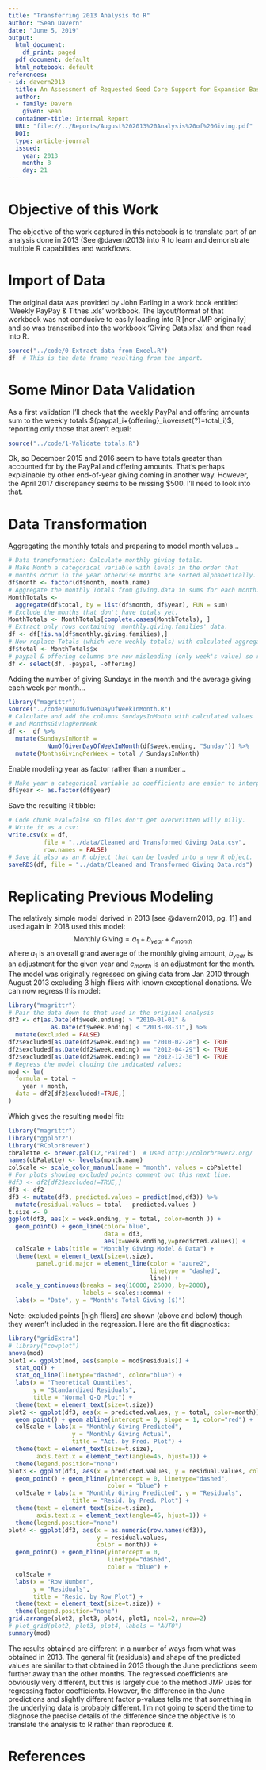 ```yaml
---
title: "Transferring 2013 Analysis to R"
author: "Sean Davern"
date: "June 5, 2019"
output:
  html_document:
    df_print: paged
  pdf_document: default
  html_notebook: default
references:
- id: davern2013
  title: An Assessment of Requested Seed Core Support for Expansion Based on Analysis of Giving
  author:
  - family: Davern
    given: Sean
  container-title: Internal Report
  URL: "file://../Reports/August%202013%20Analysis%20of%20Giving.pdf"
  DOI: 
  type: article-journal
  issued:
    year: 2013
    month: 8
    day: 21
---
```

# Objective of this Work
The objective of the work captured in this notebook is to translate part of an analysis done in 2013 (See @davern2013) into R to learn and demonstrate multiple R capabilities and workflows.

# Import of Data
The original data was provided by John Earling in a work book entitled 'Weekly PayPay & Tithes .xls' workbook.  The layout/format of that workbook was not conducive to easily loading into R [nor JMP originally] and so was transcribed into the workbook 'Giving Data.xlsx' and then read into R.

```r
source("../code/0-Extract data from Excel.R")
df  # This is the data frame resulting from the import.
```
# Some Minor Data Validation
As a first validation I'll check that the weekly PayPal and offering amounts sum to the weekly totals $(paypal_i+{offering}_i\overset{?}=total_i)$, reporting only those that aren't equal:
```r
source("../code/1-Validate totals.R")
```
Ok, so December 2015 and 2016 seem to have totals greater than accounted for by the PayPal and offering amounts.  That's perhaps explainable by other end-of-year giving coming in another way.  However, the April 2017 discrepancy seems to be missing $500.  I'll need to look into that.

# Data Transformation

Aggregating the monthly totals and preparing to model month values...
```r
# Data transformation: Calculate monthly giving totals.
# Make Month a categorical variable with levels in the order that
# months occur in the year otherwise months are sorted alphabetically.
df$month <- factor(df$month, month.name)
# Aggregate the monthly Totals from giving.data in sums for each month.
MonthTotals <- 
  aggregate(df$total, by = list(df$month, df$year), FUN = sum)
# Exclude the months that don't have totals yet.
MonthTotals <- MonthTotals[complete.cases(MonthTotals), ]
# Extract only rows containing 'monthly.giving.families' data.
df <- df[!is.na(df$monthly.giving.families),]
# Now replace Totals (which were weekly totals) with calculated aggregates
df$total <- MonthTotals$x
# paypal & offering columns are now misleading (only week's value) so remove them.
df <- select(df, -paypal, -offering) 
```
Adding the number of giving Sundays in the month and the average giving each week per month...
```r
library("magrittr")
source("../code/NumOfGivenDayOfWeekInMonth.R")
# Calculate and add the columns SundaysInMonth with calculated values
# and MonthsGivingPerWeek
df <-  df %>%
  mutate(SundaysInMonth =
           NumOfGivenDayOfWeekInMonth(df$week.ending, "Sunday")) %>%
  mutate(MonthsGivingPerWeek = total / SundaysInMonth)
```
Enable modeling year as factor rather than a number...
```r
# Make year a categorical variable so coefficients are easier to interpret.
df$year <- as.factor(df$year)
```
Save the resulting R tibble:
```r
# Code chunk eval=false so files don't get overwritten willy nilly.
# Write it as a csv:
write.csv(x = df,
          file = "../data/Cleaned and Transformed Giving Data.csv",
          row.names = FALSE)
# Save it also as an R object that can be loaded into a new R object.
saveRDS(df, file = "../data/Cleaned and Transformed Giving Data.rds")
```

\newpage
# Replicating Previous Modeling
The relatively simple model derived in 2013 [see @davern2013, pg. 11] and used again in 2018 used this model:
$$\text{Monthly Giving} = a_1+b_{year}+c_{month}$$
where $a_1$ is an overall grand average of the monthly giving amount, $b_{year}$ is an adjustment for the given year and $c_{month}$ is an adjustment for the month. The model was originally regressed on giving data from Jan 2010 through August 2013 excluding 3 high-fliers with known exceptional donations.
We can now regress this model:

```r
library("magrittr")
# Pair the data down to that used in the original analysis
df2 <- df[as.Date(df$week.ending) > "2010-01-01" & 
            as.Date(df$week.ending) < "2013-08-31",] %>%
  mutate(excluded = FALSE)
df2$excluded[as.Date(df2$week.ending) == "2010-02-28"] <- TRUE
df2$excluded[as.Date(df2$week.ending) == "2012-04-29"] <- TRUE
df2$excluded[as.Date(df2$week.ending) == "2012-12-30"] <- TRUE
# Regress the model cluding the indicated values:
mod <- lm(
  formula = total ~
    year + month,
  data = df2[df2$excluded!=TRUE,]
)
```

Which gives the resulting model fit:

```r
library("magrittr")
library("ggplot2")
library("RColorBrewer")
cbPalette <- brewer.pal(12,"Paired")  # Used http://colorbrewer2.org/
names(cbPalette) <- levels(month.name)
colScale <- scale_color_manual(name = "month", values = cbPalette)
# For plots showing excluded points comment out this next line:
#df3 <- df2[df2$excluded!=TRUE,]
df3 <- df2
df3 <- mutate(df3, predicted.values = predict(mod,df3)) %>%
  mutate(residual.values = total - predicted.values )
t.size <- 9
ggplot(df3, aes(x = week.ending, y = total, color=month )) +
  geom_point() + geom_line(color='blue', 
                           data = df3, 
                           aes(x=week.ending,y=predicted.values)) +
  colScale + labs(title = "Monthly Giving Model & Data") + 
  theme(text = element_text(size=t.size),
        panel.grid.major = element_line(color = "azure2",
                                        linetype = "dashed",
                                        line)) +
  scale_y_continuous(breaks = seq(10000, 26000, by=2000),
                     labels = scales::comma) +
  labs(x = "Date", y = "Month's Total Giving ($)")
```

Note: excluded points [high fliers] are shown (above and below) though they weren't included in the regression.  Here are the fit diagnostics:

```r
library("gridExtra")
# library("cowplot")
anova(mod)
plot1 <- ggplot(mod, aes(sample = mod$residuals)) +
  stat_qq() + 
  stat_qq_line(linetype="dashed", color="blue") +
  labs(x = "Theoretical Quantiles",
       y = "Standardized Residuals",
       title = "Normal Q-Q Plot") +
  theme(text = element_text(size=t.size))
plot2 <- ggplot(df3, aes(x = predicted.values, y = total, color=month)) + 
  geom_point() + geom_abline(intercept = 0, slope = 1, color="red") +
  colScale + labs(x = "Monthly Giving Predicted", 
                  y = "Monthly Giving Actual",
                  title = "Act. by Pred. Plot") +
  theme(text = element_text(size=t.size), 
        axis.text.x = element_text(angle=45, hjust=1)) +
  theme(legend.position="none")
plot3 <- ggplot(df3, aes(x = predicted.values, y = residual.values, color = month)) +
  geom_point() + geom_hline(yintercept = 0, linetype="dashed", 
                            color = "blue") +
  colScale + labs(x = "Monthly Giving Predicted", y = "Residuals",
                  title = "Resid. by Pred. Plot") + 
  theme(text = element_text(size=t.size), 
        axis.text.x = element_text(angle=45, hjust=1)) +
  theme(legend.position="none")
plot4 <- ggplot(df3, aes(x = as.numeric(row.names(df3)), 
                         y = residual.values, 
                         color = month)) + 
  geom_point() + geom_hline(yintercept = 0, 
                            linetype="dashed", 
                            color = "blue") + 
  colScale +
  labs(x = "Row Number", 
       y = "Residuals",
       title = "Resid. by Row Plot") + 
  theme(text = element_text(size=t.size)) +
  theme(legend.position="none")
grid.arrange(plot2, plot3, plot4, plot1, ncol=2, nrow=2)
# plot_grid(plot2, plot3, plot4, labels = "AUTO")
summary(mod)
```
The results obtained are different in a number of ways from what was obtained in 2013.  The general fit (residuals) and shape of the predicted values are similar to that obtained in 2013 though the June predictions seem further away than the other months.  The regressed coefficients are obviously very different, but this is largely due to the method JMP uses for regressing factor coefficients.  However, the difference in the June predictions and slightly different factor p-values tells me that something in the underlying data is probably different.  I'm not going to spend the time to diagnose the precise details of the difference since the objective is to translate the analysis to R rather than reproduce it. 


# References
